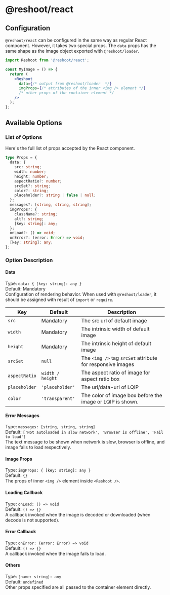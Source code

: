 

<Meta title="Documentation/API Reference/@reshoot／react" />

# @reshoot/react

## Configuration

`@reshoot/react` can be configured in the same way as regular React component. However, it takes two special props. The `data` props has the same shape as the image object exported with `@reshoot/loader`.

```jsx
import Reshoot from '@reshoot/react';

const MyImage = () => {
  return (
    <Reshoot
      data={/* output from @reshoot/loader  */}
      imgProps={/* attributes of the inner <img /> element */}
      /* other props of the container element */
    />
  );
};
```

## Available Options

### List of Options

Here's the full list of props accepted by the React component.

```typescript
type Props = {
  data: {
    src: string;
    width: number;
    height: number;
    aspectRatio?: number;
    srcSet?: string;
    color?: string;
    placeholder?: string | false | null;
  };
  messages?: [string, string, string];
  imgProps?: {
    className?: string;
    alt?: string;
    [key: string]: any;
  };
  onLoad?: () => void;
  onError?: (error: Error) => void;
  [key: string]: any;
};
```

### Option Description

#### Data

Type: `data: { [key: string]: any }`  
Default: Mandatory  
Configuration of rendering behavior. When used with `@reshoot/loader`, it should be assigned with result of `import` or `require`.

| Key           | Default          | Description                                                |
| ------------- | ---------------- | ---------------------------------------------------------- |
| `src`         | Mandatory        | The src url of default image                               |
| `width`       | Mandatory        | The intrinsic width of default image                       |
| `height`      | Mandatory        | The intrinsic height of default image                      |
| `srcSet`      | `null`           | The `<img />` tag `srcSet` attribute for responsive images |
| `aspectRatio` | `width / height` | The aspect ratio of image for aspect ratio box             |
| `placeholder` | `'placeholder'`  | The url/data-url of LQIP                                   |
| `color`       | `'transparent'`  | The color of image box before the image or LQIP is shown.  |

#### Error Messages

Type: `messages: [string, string, string]`  
Default: `['Not autoloaded in slow network', 'Browser is offline', 'Fail to load']`  
The text message to be shown when network is slow, browser is offline, and image fails to load respectively.

#### Image Props

Type: `imgProps: { [key: string]: any }`  
Default: `{}`  
The props of inner `<img />` element inside `<Reshoot />`.

#### Loading Callback

Type: `onLoad: () => void`  
Default: `() => {}`  
A callback invoked when the image is decoded or downloaded (when decode is not supported).

#### Error Callback

Type: `onError: (error: Error) => void`  
Default: `() => {}`  
A callback invoked when the image fails to load.

#### Others

Type: `[name: string]: any`  
Default: `undefined`  
Other props specified are all passed to the container element directly.
